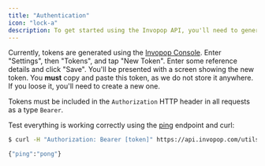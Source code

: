 ```yaml
---
title: "Authentication"
icon: "lock-a"
description: To get started using the Invopop API, you'll need to generate an access token for the "company" you'll be working with.
---
```


Currently, tokens are generated using the [Invopop Console](https://console.invopop.com). Enter "Settings", then "Tokens",
and tap "New Token". Enter some reference details and click "Save". You'll be
presented with a screen showing the new token. You **must** copy and paste this
token, as we do not store it anywhere. If you loose it, you'll need to create a
new one.

Tokens must be included in the `Authorization` HTTP header in all requests as a
type `Bearer`.

Test everything is working correctly using the [ping](/reference/utils/ping)
endpoint and curl:

```bash
$ curl -H "Authorization: Bearer [token]" https://api.invopop.com/utils/v1/ping

{"ping":"pong"}
```
